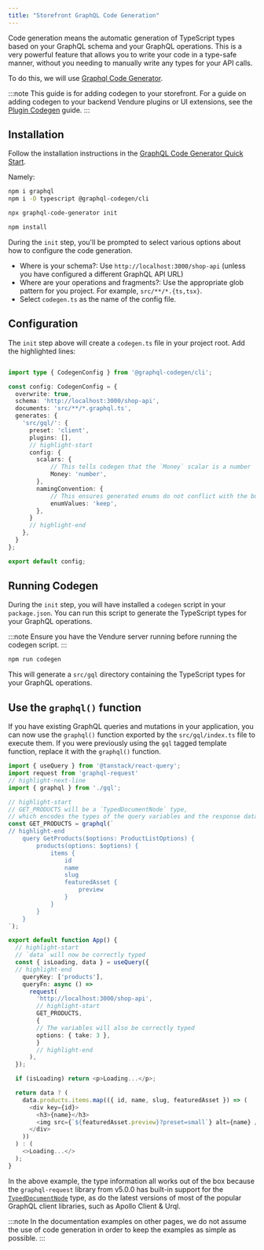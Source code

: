 ```yaml
---
title: "Storefront GraphQL Code Generation"
---
```


Code generation means the automatic generation of TypeScript types based on your GraphQL schema and your GraphQL operations.
This is a very powerful feature that allows you to write your code in a type-safe manner, without you needing to manually
write any types for your API calls.

To do this, we will use [Graphql Code Generator](https://the-guild.dev/graphql/codegen).

:::note
This guide is for adding codegen to your storefront. For a guide on adding codegen to your backend Vendure plugins or UI extensions, see the [Plugin Codegen](/guides/how-to/codegen/) guide.
:::

## Installation

Follow the installation instructions in the [GraphQL Code Generator Quick Start](https://the-guild.dev/graphql/codegen/docs/getting-started/installation).

Namely:

```bash
npm i graphql
npm i -D typescript @graphql-codegen/cli

npx graphql-code-generator init

npm install
```

During the `init` step, you'll be prompted to select various options about how to configure the code generation.

- Where is your schema?: Use `http://localhost:3000/shop-api` (unless you have configured a different GraphQL API URL)
- Where are your operations and fragments?: Use the appropriate glob pattern for you project. For example, `src/**/*.{ts,tsx}`.
- Select `codegen.ts` as the name of the config file.

## Configuration

The `init` step above will create a `codegen.ts` file in your project root. Add the highlighted lines:

```ts title="codegen.ts"

import type { CodegenConfig } from '@graphql-codegen/cli';

const config: CodegenConfig = {
  overwrite: true,
  schema: 'http://localhost:3000/shop-api',
  documents: 'src/**/*.graphql.ts',
  generates: {
    'src/gql/': {
      preset: 'client',
      plugins: [],
      // highlight-start
      config: {
        scalars: {
            // This tells codegen that the `Money` scalar is a number
            Money: 'number',
        },
        namingConvention: {
            // This ensures generated enums do not conflict with the built-in types.
            enumValues: 'keep',
        },
      }
      // highlight-end
    },
  }
};

export default config;
```

## Running Codegen

During the `init` step, you will have installed a `codegen` script in your `package.json`. You can run this script to
generate the TypeScript types for your GraphQL operations.

:::note
Ensure you have the Vendure server running before running the codegen script.
:::

```bash
npm run codegen
```

This will generate a `src/gql` directory containing the TypeScript types for your GraphQL operations.

## Use the `graphql()` function

If you have existing GraphQL queries and mutations in your application, you can now use the `graphql()` function
exported by the `src/gql/index.ts` file to execute them. If you were previously using the `gql` tagged template function,
replace it with the `graphql()` function.

```ts title="src/App.tsx"
import { useQuery } from '@tanstack/react-query';
import request from 'graphql-request'
// highlight-next-line
import { graphql } from './gql';

// highlight-start
// GET_PRODUCTS will be a `TypedDocumentNode` type,
// which encodes the types of the query variables and the response data.
const GET_PRODUCTS = graphql(`
// highlight-end
    query GetProducts($options: ProductListOptions) {
        products(options: $options) {
            items {
                id
                name
                slug
                featuredAsset {
                    preview
                }
            }
        }
    }
`);

export default function App() {
  // highlight-start
  // `data` will now be correctly typed
  const { isLoading, data } = useQuery({
  // highlight-end
    queryKey: ['products'],
    queryFn: async () =>
      request(
        'http://localhost:3000/shop-api',
        // highlight-start
        GET_PRODUCTS,
        {
        // The variables will also be correctly typed
        options: { take: 3 },
        }
        // highlight-end
      ),
  });

  if (isLoading) return <p>Loading...</p>;

  return data ? (
    data.products.items.map(({ id, name, slug, featuredAsset }) => (
      <div key={id}>
        <h3>{name}</h3>
        <img src={`${featuredAsset.preview}?preset=small`} alt={name} />
      </div>
    ))
  ) : (
    <>Loading...</>
  );
}
```

In the above example, the type information all works out of the box because the `graphql-request` library from v5.0.0
has built-in support for the [`TypedDocumentNode`](https://github.com/dotansimha/graphql-typed-document-node) type,
as do the latest versions of most of the popular GraphQL client libraries, such as Apollo Client & Urql.

:::note
In the documentation examples on other pages, we do not assume the use of code generation in order to keep the examples as simple as possible.
:::

